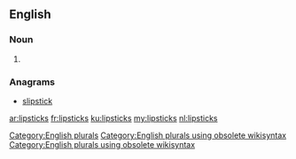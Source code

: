 ==English==

===Noun===
{{head|en}}

# {{plural of|lipstick}}

===Anagrams===
* [[slipstick#English|slipstick]]

[[Category:English plurals]][[Category:English plurals using obsolete wikisyntax]][[Category:English plurals using obsolete wikisyntax]]

[[ar:lipsticks]]
[[fr:lipsticks]]
[[ku:lipsticks]]
[[my:lipsticks]]
[[nl:lipsticks]]